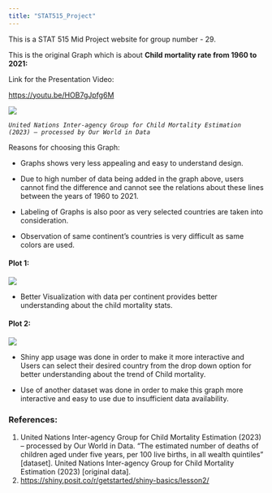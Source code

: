 ```yaml
---
title: "STAT515_Project"
---
```


This is a STAT 515 Mid Project website for group number - 29.

This is the original Graph which is about **Child mortality rate from 1960 to 2021:**

Link for the Presentation Video:

<https://youtu.be/HOB7gJpfg6M>

![](images/child-mortality-1960-vs-latest-slope.png){fig-align="center"}

*`United Nations Inter-agency Group for Child Mortality Estimation (2023) – processed by Our World in Data`*

Reasons for choosing this Graph:

-   Graphs shows very less appealing and easy to understand design.

-   Due to high number of data being added in the graph above, users cannot find the difference and cannot see the relations about these lines between the years of 1960 to 2021.

-   Labeling of Graphs is also poor as very selected countries are taken into consideration.

-   Observation of same continent's countries is very difficult as same colors are used.

#### Plot 1:

![](images/Rplot1.png){fig-align="center"}

-   Better Visualization with data per continent provides better understanding about the child mortality stats.

#### Plot 2:

![](images/Plot2.PNG){fig-align="center"}

-   Shiny app usage was done in order to make it more interactive and Users can select their desired country from the drop down option for better understanding about the trend of Child mortality.

-   Use of another dataset was done in order to make this graph more interactive and easy to use due to insufficient data availability.

### References:

1.  United Nations Inter-agency Group for Child Mortality Estimation (2023) – processed by Our World in Data. “The estimated number of deaths of children aged under five years, per 100 live births, in all wealth quintiles” \[dataset\]. United Nations Inter-agency Group for Child Mortality Estimation (2023) \[original data\].
2.  <https://shiny.posit.co/r/getstarted/shiny-basics/lesson2/>
